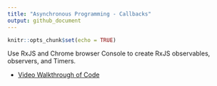 ```yaml
---
title: "Asynchronous Programming - Callbacks"
output: github_document
---
```


```r
knitr::opts_chunk$set(echo = TRUE)
```

Use RxJS and Chrome browser Console to create RxJS observables, observers, and Timers.

- [Video Walkthrough of Code](https://northwestern.hosted.panopto.com/Panopto/Pages/Viewer.aspx?id=3c0afc74-4ebd-4983-a80e-aaf2002210b8)
